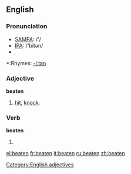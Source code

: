 ==English==

===Pronunciation===
*[[w:SAMPA|SAMPA]]: /'/
*[[w:IPA|IPA]]: /'bitən/
*{{audio|en-us-beaten.ogg|Audio (US)}}

*:Rhymes: [[Rhymes:English:-iːtən|-iːtən]]

===Adjective===
'''beaten'''
# [[hit]], [[knock]].
[[Category:English adjectives]]
===Verb===
'''beaten'''
# {{past participle of|''[[beat]]''}}

<!--this belongs on the pgae for "beat"===Translations===
*Dutch: [[geslagen]], [[geklopt]]-->

[[el:beaten]]
[[fr:beaten]]
[[it:beaten]]
[[ru:beaten]]
[[zh:beaten]]